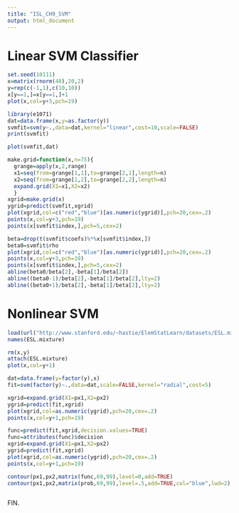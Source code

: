 ```yaml
---
title: "ISL_CH9_SVM"
output: html_document
---
```


# Linear SVM Classifier

```r
set.seed(10111)
x=matrix(rnorm(40),20,2)
y=rep(c(-1,1),c(10,10))
x[y==1,]=x[y==1,]+1
plot(x,col=y+3,pch=19)
```
```r
library(e1071)
dat=data.frame(x,y=as.factor(y))
svmfit=svm(y~.,data=dat,kernel="linear",cost=10,scale=FALSE)
print(svmfit)

```
```r
plot(svmfit,dat)

```



```r
make.grid=function(x,n=75){
  grange=apply(x,2,range)
  x1=seq(from=grange[1,1],to=grange[2,1],length=n)
  x2=seq(from=grange[1,2],to=grange[2,2],length=n)
  expand.grid(X1=x1,X2=x2)
  }
xgrid=make.grid(x)
ygrid=predict(svmfit,xgrid)
plot(xgrid,col=c("red","blue")[as.numeric(ygrid)],pch=20,cex=.2)
points(x,col=y+3,pch=19)
points(x[svmfit$index,],pch=5,cex=2)

```





```r
beta=drop(t(svmfit$coefs)%*%x[svmfit$index,])
beta0=svmfit$rho
plot(xgrid,col=c("red","blue")[as.numeric(ygrid)],pch=20,cex=.2)
points(x,col=y+3,pch=19)
points(x[svmfit$index,],pch=5,cex=2)
abline(beta0/beta[2],-beta[1]/beta[2])
abline((beta0-1)/beta[2],-beta[1]/beta[2],lty=2)
abline((beta0+1)/beta[2],-beta[1]/beta[2],lty=2)
```
# Nonlinear SVM

```r
load(url("http://www.stanford.edu/~hastie/ElemStatLearn/datasets/ESL.mixture.rda"))
names(ESL.mixture)

```

```r
rm(x,y)
attach(ESL.mixture)
plot(x,col=y+1)

```
```r
dat=data.frame(y=factor(y),x)
fit=svm(factor(y)~.,data=dat,scale=FALSE,kernel="radial",cost=5)
```

```r
xgrid=expand.grid(X1=px1,X2=px2)
ygrid=predict(fit,xgrid)
plot(xgrid,col=as.numeric(ygrid),pch=20,cex=.2)
points(x,col=y+1,pch=19)

```
```r
func=predict(fit,xgrid,decision.values=TRUE)
func=attributes(func)$decision
xgrid=expand.grid(X1=px1,X2=px2)
ygrid=predict(fit,xgrid)
plot(xgrid,col=as.numeric(ygrid),pch=20,cex=.2)
points(x,col=y+1,pch=19)

contour(px1,px2,matrix(func,69,99),level=0,add=TRUE)
contour(px1,px2,matrix(prob,69,99),level=.5,add=TRUE,col="blue",lwd=2)
```
```r

```

FIN. 